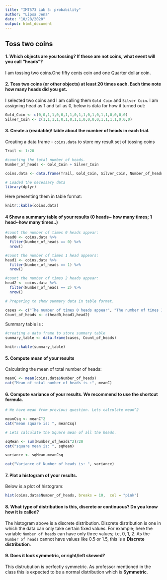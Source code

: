 ```yaml
---
title: "IMT573 Lab 5: probability"
author: "Lipsa Jena"
date: "10/28/2020"
output: html_document
---
```


## Toss two coins

#### 1. Which objects are you tossing? If these are not coins, what event will you call "heads"?

I am tossing two coins.One fifty cents coin and one Quarter dollar coin.

#### 2. Toss two coins (or other objects) at least 20 times each. Each time note how many heads did you get.

I selected two coins and I am calling them `Gold Coin` and `Silver Coin`. I am assigning head as 1 and tail as 0, below is data for how it turned out:

```r
Gold_Coin <- c(0,0,1,1,0,0,1,1,0,1,1,0,1,0,1,1,0,0,0,0)
Silver_Coin <- c(1,1,1,1,0,1,0,1,1,0,0,0,0,1,1,1,1,0,0,0)
```

#### 3. Create a (readable)! table about the number of heads in each trial.

Creating a data frame - `coins.data` to store my result set of tossing coins

```r
Trail <- 1:20

#counting the total number of heads.
Number_of_heads <- Gold_Coin + Silver_Coin 

coins.data <- data.frame(Trail, Gold_Coin, Silver_Coin, Number_of_heads)

```

```r
# Loaded the necessary data
library(dplyr)
```

Here presenting them in table format: 

```r
knitr::kable(coins.data)
```

#### 4 Show a summary table of your results (0 heads~ how many times; 1 head~how many times..)

```r
#count the number of times 0 heads appear:
head0 <- coins.data %>%
  filter(Number_of_heads == 0) %>%
  nrow()

#count the number of times 1 head appears:
head1 <- coins.data %>%
  filter(Number_of_heads == 1) %>%
  nrow()

#count the number of times 2 heads appear:
head2 <- coins.data %>%
  filter(Number_of_heads == 2) %>%
  nrow()

# Preparing to show summary data in table format.

cases <- c("The number of times 0 heads appear", "The number of times 1 head appears", "The number of times 2 heads appear")
Count_of_heads <- c(head0,head1,head2)
```

Summary table is :

```r
#creating a data frame to store summary table
summary_table <- data.frame(cases, Count_of_heads)

knitr::kable(summary_table)

```

#### 5. Compute mean of your results

Calculating the mean of total number of heads:

```r
meanC <- mean(coins.data$Number_of_heads)
cat("Mean of total number of heads is :", meanC)
```

#### 6. Compute variance of your results. We recommend to use the shortcut formula.

```r
# We have mean from previous question. Lets calculate mean^2

meanCsq <- meanC^2
cat("mean square is: ", meanCsq)

# Lets calculate the Square mean of all the heads.

sqMean <- sum(Number_of_heads^2)/20
cat("square mean is: ", sqMean)

variance <- sqMean-meanCsq

cat("Variance of Number of heads is: ", variance)


```

#### 7. Plot a histogram of your results.

Below is a plot of histogram:

```r
hist(coins.data$Number_of_heads, breaks = 10,  col = "pink")
```

#### 8. What type of distribution is this, discrete or continuous? Do you know how it is called?

The histogram above is a discrete distribution. Discrete distribution is one in which the data can only take certain fixed values. For example; here the variable `Number of heads` can have only three values; i.e, 0, 1, 2.
As the `Number of heads` cannot have values like 0.5 or 1.5, this is a **Discrete distribution**.

#### 9. Does it look symmetric, or right/left skewed?

This distrubution is perfectly symmetric. As professor mentioned in the class this is expected to be a normal distribution which is __Symmetric__.